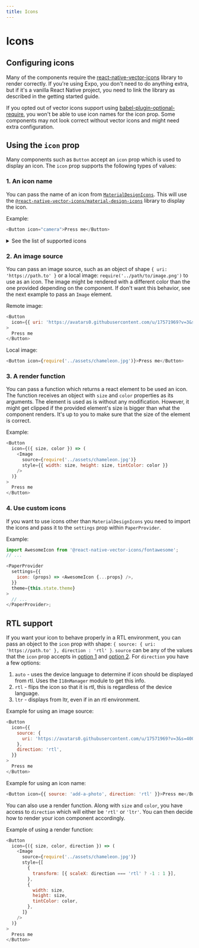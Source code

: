 ```yaml
---
title: Icons
---
```



# Icons

## Configuring icons

Many of the components require the [react-native-vector-icons](https://github.com/oblador/react-native-vector-icons) library to render correctly. If you're using Expo, you don't need to do anything extra, but if it's a vanilla React Native project, you need to link the library as described in the getting started guide.

If you opted out of vector icons support using [babel-plugin-optional-require](https://github.com/satya164/babel-plugin-optional-require), you won't be able to use icon names for the icon prop. Some components may not look correct without vector icons and might need extra configuration.

## Using the `icon` prop

Many components such as `Button` accept an `icon` prop which is used to display an icon. The `icon` prop supports the following types of values:

### 1. An icon name

You can pass the name of an icon from [`MaterialDesignIcons`](https://pictogrammers.com/library/mdi/). This will use the [`@react-native-vector-icons/material-design-icons`](https://github.com/oblador/react-native-vector-icons/tree/master/packages/material-design-icons) library to display the icon.

Example:

```js
<Button icon="camera">Press me</Button>
```

<details>
  <summary>See the list of supported icons</summary>
  <IconsList />
</details>

### 2. An image source

You can pass an image source, such as an object of shape `{ uri: 'https://path.to' }` or a local image: `require('../path/to/image.png')` to use as an icon. The image might be rendered with a different color than the one provided depending on the component. If don't want this behavior, see the next example to pass an `Image` element.

Remote image:

```js
<Button
  icon={{ uri: 'https://avatars0.githubusercontent.com/u/17571969?v=3&s=400' }}
>
  Press me
</Button>
```

Local image:

```js
<Button icon={require('../assets/chameleon.jpg')}>Press me</Button>
```

### 3. A render function

You can pass a function which returns a react element to be used an icon. The function receives an object with `size` and `color` properties as its arguments. The element is used as is without any modification. However, it might get clipped if the provided element's size is bigger than what the component renders. It's up to you to make sure that the size of the element is correct.

Example:

```js
<Button
  icon={({ size, color }) => (
    <Image
      source={require('../assets/chameleon.jpg')}
      style={{ width: size, height: size, tintColor: color }}
    />
  )}
>
  Press me
</Button>
```

### 4. Use custom icons

If you want to use icons other than `MaterialDesignIcons` you need to import the icons and pass it to the `settings` prop within `PaperProvider`.

Example:

```js
import AwesomeIcon from '@react-native-vector-icons/fontawesome';
// ...

<PaperProvider
  settings={{
    icon: (props) => <AwesomeIcon {...props} />,
  }}
  theme={this.state.theme}
>
  // ...
</PaperProvider>;
```

## RTL support

If you want your icon to behave properly in a RTL environment, you can pass an object to the `icon` prop with shape: `{ source: { uri: 'https://path.to' }, direction : 'rtl' }`. `source` can be any of the values that the `icon` prop accepts in [option 1](#1.-an-icon-name) and [option 2](#2.-an-image-source). For `direction` you have a few options:

1. `auto` - uses the device language to determine if icon should be displayed from rtl. Uses the `I18nManager` module to get this info.
2. `rtl` - flips the icon so that it is rtl, this is regardless of the device language.
3. `ltr` - displays from ltr, even if in an rtl environment.

Example for using an image source:

```js
<Button
  icon={{
    source: {
      uri: 'https://avatars0.githubusercontent.com/u/17571969?v=3&s=400',
    },
    direction: 'rtl',
  }}
>
  Press me
</Button>
```

Example for using an icon name:

```js
<Button icon={{ source: 'add-a-photo', direction: 'rtl' }}>Press me</Button>
```

You can also use a render function. Along with `size` and `color`, you have access to `direction` which will either be `'rtl'` or `'ltr'`. You can then decide how to render your icon component accordingly.

Example of using a render function:

```js
<Button
  icon={({ size, color, direction }) => (
    <Image
      source={require('../assets/chameleon.jpg')}
      style={[
        {
          transform: [{ scaleX: direction === 'rtl' ? -1 : 1 }],
        },
        {
          width: size,
          height: size,
          tintColor: color,
        },
      ]}
    />
  )}
>
  Press me
</Button>
```

